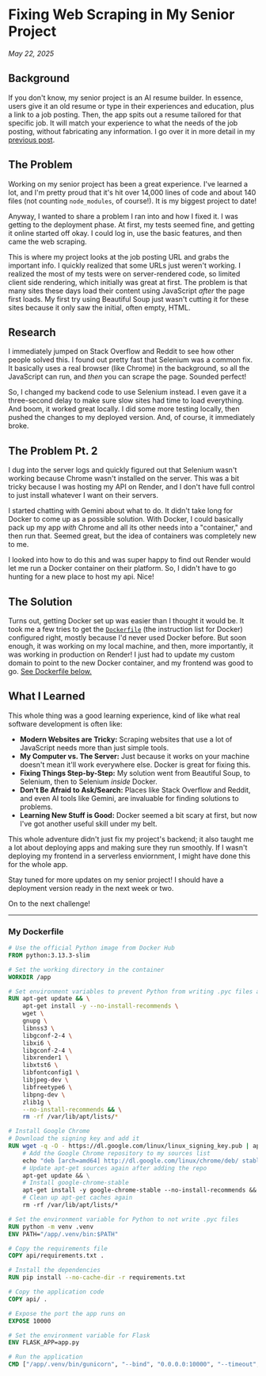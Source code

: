 # Fixing Web Scraping in My Senior Project

_May 22, 2025_

## Background

If you don't know, my senior project is an AI resume builder. In essence, users give it an old resume or type in their experiences and education, plus a link to a job posting. Then, the app spits out a resume tailored for that specific job. It will match your experience to what the needs of the job posting, without fabricating any information. I go over it in more detail in my [previous post](/blog/senior-project-update).

## The Problem

Working on my senior project has been a great experience. I've learned a lot, and I'm pretty proud that it's hit over 14,000 lines of code and about 140 files (not counting `node_modules`, of course!). It is my biggest project to date!

Anyway, I wanted to share a problem I ran into and how I fixed it. I was getting to the deployment phase. At first, my tests seemed fine, and getting it online started off okay. I could log in, use the basic features, and then came the web scraping.

This is where my project looks at the job posting URL and grabs the important info. I quickly realized that some URLs just weren't working. I realized the most of my tests were on server-rendered code, so limited client side rendering, which initially was great at first. The problem is that many sites these days load their content using JavaScript _after_ the page first loads. My first try using Beautiful Soup just wasn't cutting it for these sites because it only saw the initial, often empty, HTML.

## Research

I immediately jumped on Stack Overflow and Reddit to see how other people solved this. I found out pretty fast that Selenium was a common fix. It basically uses a real browser (like Chrome) in the background, so all the JavaScript can run, and _then_ you can scrape the page. Sounded perfect!

So, I changed my backend code to use Selenium instead. I even gave it a three-second delay to make sure slow sites had time to load everything. And boom, it worked great locally. I did some more testing locally, then pushed the changes to my deployed version. And, of course, it immediately broke.

## The Problem Pt. 2

I dug into the server logs and quickly figured out that Selenium wasn't working because Chrome wasn't installed on the server. This was a bit tricky because I was hosting my API on Render, and I don't have full control to just install whatever I want on their servers.

I started chatting with Gemini about what to do. It didn't take long for Docker to come up as a possible solution. With Docker, I could basically pack up my app _with_ Chrome and all its other needs into a "container," and then run that. Seemed great, but the idea of containers was completely new to me.

I looked into how to do this and was super happy to find out Render would let me run a Docker container on their platform. So, I didn't have to go hunting for a new place to host my api. Nice!

## The Solution

Turns out, getting Docker set up was easier than I thought it would be. It took me a few tries to get the [`Dockerfile`](#my-dockerfile) (the instruction list for Docker) configured right, mostly because I'd never used Docker before. But soon enough, it was working on my local machine, and then, more importantly, it was working in production on Render! I just had to update my custom domain to point to the new Docker container, and my frontend was good to go. [See Dockerfile below.](#my-dockerfile)

## What I Learned

This whole thing was a good learning experience, kind of like what real software development is often like:

-   **Modern Websites are Tricky:** Scraping websites that use a lot of JavaScript needs more than just simple tools.
-   **My Computer vs. The Server:** Just because it works on your machine doesn't mean it'll work everywhere else. Docker is great for fixing this.
-   **Fixing Things Step-by-Step:** My solution went from Beautiful Soup, to Selenium, then to Selenium _inside_ Docker.
-   **Don't Be Afraid to Ask/Search:** Places like Stack Overflow and Reddit, and even AI tools like Gemini, are invaluable for finding solutions to problems.
-   **Learning New Stuff is Good:** Docker seemed a bit scary at first, but now I've got another useful skill under my belt.

This whole adventure didn't just fix my project's backend; it also taught me a lot about deploying apps and making sure they run smoothly. If I wasn't deploying my frontend in a serverless enviornment, I might have done this for the whole app.

Stay tuned for more updates on my senior project! I should have a deployment version ready in the next week or two.

On to the next challenge!

---

### My Dockerfile

```dockerfile
# Use the official Python image from Docker Hub
FROM python:3.13.3-slim

# Set the working directory in the container
WORKDIR /app

# Set environment variables to prevent Python from writing .pyc files and to ensure stdout/stderr are flushed
RUN apt-get update && \
    apt-get install -y --no-install-recommends \
    wget \
    gnupg \
    libnss3 \
    libgconf-2-4 \
    libxi6 \
    libgconf-2-4 \
    libxrender1 \
    libxtst6 \
    libfontconfig1 \
    libjpeg-dev \
    libfreetype6 \
    libpng-dev \
    zlib1g \
    --no-install-recommends && \
    rm -rf /var/lib/apt/lists/*

# Install Google Chrome
# Download the signing key and add it
RUN wget -q -O - https://dl.google.com/linux/linux_signing_key.pub | apt-key add - && \
    # Add the Google Chrome repository to my sources list
    echo "deb [arch=amd64] http://dl.google.com/linux/chrome/deb/ stable main" >> /etc/apt/sources.list.d/google-chrome.list && \
    # Update apt-get sources again after adding the repo
    apt-get update && \
    # Install google-chrome-stable
    apt-get install -y google-chrome-stable --no-install-recommends && \
    # Clean up apt-get caches again
    rm -rf /var/lib/apt/lists/*

# Set the environment variable for Python to not write .pyc files
RUN python -m venv .venv
ENV PATH="/app/.venv/bin:$PATH"

# Copy the requirements file
COPY api/requirements.txt .

# Install the dependencies
RUN pip install --no-cache-dir -r requirements.txt

# Copy the application code
COPY api/ .

# Expose the port the app runs on
EXPOSE 10000

# Set the environment variable for Flask
ENV FLASK_APP=app.py

# Run the application
CMD ["/app/.venv/bin/gunicorn", "--bind", "0.0.0.0:10000", "--timeout", "90", "app:app"]
```
